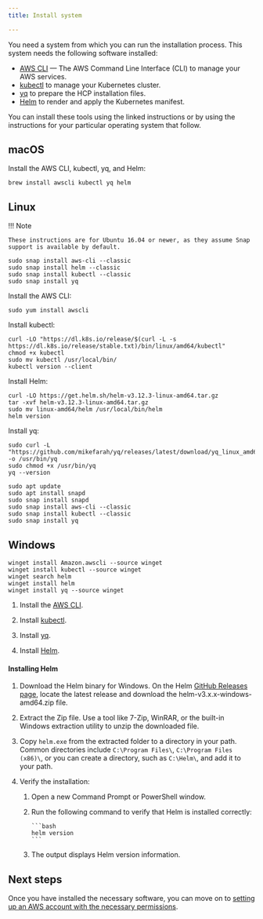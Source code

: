 ```yaml
---
title: Install system

---
```


You need a system from which you can run the installation process. This system needs the following software installed:

-   [AWS CLI](https://docs.aws.amazon.com/cli/latest/userguide/getting-started-install.html#getting-started-install-instructions) — The AWS Command Line Interface (CLI) to manage your AWS services.
-   [kubectl](https://docs.aws.amazon.com/eks/latest/userguide/install-kubectl.html) to manage your Kubernetes cluster.
-   [yq](https://github.com/mikefarah/yq) to prepare the HCP installation files.
-   [Helm](https://helm.sh/docs/intro/install/) to render and apply the Kubernetes manifest.

You can install these tools using the linked instructions or by using the instructions for your particular operating system that follow.

## macOS

Install the AWS CLI, kubectl, yq, and Helm:

```shell
brew install awscli kubectl yq helm
```

## Linux

<TabContainer>
<Tab title="Ubuntu">

!!! Note

    These instructions are for Ubuntu 16.04 or newer, as they assume Snap support is available by default.

```shell
sudo snap install aws-cli --classic
sudo snap install helm --classic
sudo snap install kubectl --classic
sudo snap install yq

```

</Tab>

<Tab title="Red Hat">

Install the AWS CLI:

```shell
sudo yum install awscli
```

Install kubectl:

```
curl -LO "https://dl.k8s.io/release/$(curl -L -s https://dl.k8s.io/release/stable.txt)/bin/linux/amd64/kubectl"
chmod +x kubectl
sudo mv kubectl /usr/local/bin/
kubectl version --client
```

Install Helm:

```
curl -LO https://get.helm.sh/helm-v3.12.3-linux-amd64.tar.gz
tar -xvf helm-v3.12.3-linux-amd64.tar.gz
sudo mv linux-amd64/helm /usr/local/bin/helm
helm version
```

Install yq:

```
sudo curl -L "https://github.com/mikefarah/yq/releases/latest/download/yq_linux_amd64" -o /usr/bin/yq
sudo chmod +x /usr/bin/yq
yq --version
```

</Tab>

<Tab title="Debian">

```shell
sudo apt update
sudo apt install snapd
sudo snap install snapd
sudo snap install aws-cli --classic
sudo snap install kubectl --classic
sudo snap install yq
```

</Tab>
</TabContainer>

## Windows

<TabContainer>
<Tab title="Winget">

```shell
winget install Amazon.awscli --source winget
winget install kubectl --source winget
winget search helm
winget install helm
winget install yq --source winget
```

</Tab>

<Tab title="Manually">

1.  Install the [AWS CLI](https://docs.aws.amazon.com/cli/latest/userguide/install-cliv2-windows.html).

2.  Install [kubectl](https://kubernetes.io/docs/tasks/tools/install-kubectl-windows/).

3.  Install [yq](https://github.com/mikefarah/yq?tab=readme-ov-file#windows).

4.  Install [Helm](installsystem.mdx#installing-helm).

</Tab>
</TabContainer>

#### Installing Helm

1.  Download the Helm binary for Windows. On the Helm [GitHub Releases page](https://github.com/helm/helm/releases), locate the latest release and download the helm-v3.x.x-windows-amd64.zip file.

2.  Extract the Zip file. Use a tool like 7-Zip, WinRAR, or the built-in Windows extraction utility to unzip the downloaded file.

3.  Copy `helm.exe` from the extracted folder to a directory in your path. Common directories include `C:\Program Files\`, `C:\Program Files (x86)\`, or you can create a directory, such as `C:\Helm\`, and add it to your path.

4.  Verify the installation:

    1.  Open a new Command Prompt or PowerShell window.

    2.  Run the following command to verify that Helm is installed correctly:

        ````
        ```bash
        helm version
        ```
        ````

    3.  The output displays Helm version information.

## Next steps

Once you have installed the necessary software, you can move on to [setting up an AWS account with the necessary permissions](awsaccount.mdx).

